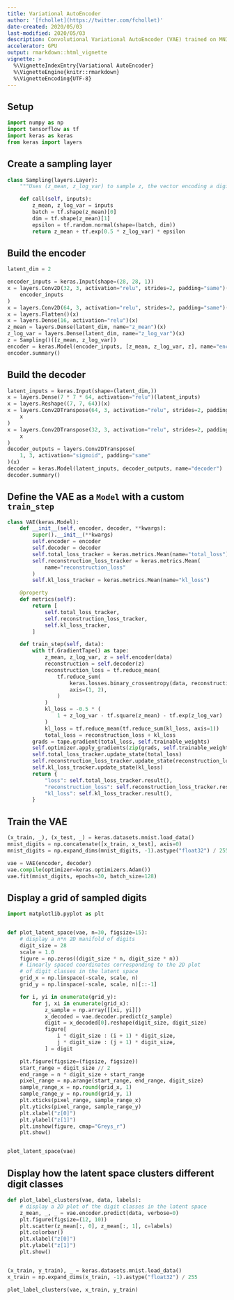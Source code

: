```yaml
---
title: Variational AutoEncoder
author: '[fchollet](https://twitter.com/fchollet)'
date-created: 2020/05/03
last-modified: 2020/05/03
description: Convolutional Variational AutoEncoder (VAE) trained on MNIST digits.
accelerator: GPU
output: rmarkdown::html_vignette
vignette: >
  %\VignetteIndexEntry{Variational AutoEncoder}
  %\VignetteEngine{knitr::rmarkdown}
  %\VignetteEncoding{UTF-8}
---
```


## Setup

```python
import numpy as np
import tensorflow as tf
import keras as keras
from keras import layers
```

## Create a sampling layer

```python
class Sampling(layers.Layer):
    """Uses (z_mean, z_log_var) to sample z, the vector encoding a digit."""

    def call(self, inputs):
        z_mean, z_log_var = inputs
        batch = tf.shape(z_mean)[0]
        dim = tf.shape(z_mean)[1]
        epsilon = tf.random.normal(shape=(batch, dim))
        return z_mean + tf.exp(0.5 * z_log_var) * epsilon
```

## Build the encoder

```python
latent_dim = 2

encoder_inputs = keras.Input(shape=(28, 28, 1))
x = layers.Conv2D(32, 3, activation="relu", strides=2, padding="same")(
    encoder_inputs
)
x = layers.Conv2D(64, 3, activation="relu", strides=2, padding="same")(x)
x = layers.Flatten()(x)
x = layers.Dense(16, activation="relu")(x)
z_mean = layers.Dense(latent_dim, name="z_mean")(x)
z_log_var = layers.Dense(latent_dim, name="z_log_var")(x)
z = Sampling()([z_mean, z_log_var])
encoder = keras.Model(encoder_inputs, [z_mean, z_log_var, z], name="encoder")
encoder.summary()
```

## Build the decoder

```python
latent_inputs = keras.Input(shape=(latent_dim,))
x = layers.Dense(7 * 7 * 64, activation="relu")(latent_inputs)
x = layers.Reshape((7, 7, 64))(x)
x = layers.Conv2DTranspose(64, 3, activation="relu", strides=2, padding="same")(
    x
)
x = layers.Conv2DTranspose(32, 3, activation="relu", strides=2, padding="same")(
    x
)
decoder_outputs = layers.Conv2DTranspose(
    1, 3, activation="sigmoid", padding="same"
)(x)
decoder = keras.Model(latent_inputs, decoder_outputs, name="decoder")
decoder.summary()
```

## Define the VAE as a `Model` with a custom `train_step`

```python
class VAE(keras.Model):
    def __init__(self, encoder, decoder, **kwargs):
        super().__init__(**kwargs)
        self.encoder = encoder
        self.decoder = decoder
        self.total_loss_tracker = keras.metrics.Mean(name="total_loss")
        self.reconstruction_loss_tracker = keras.metrics.Mean(
            name="reconstruction_loss"
        )
        self.kl_loss_tracker = keras.metrics.Mean(name="kl_loss")

    @property
    def metrics(self):
        return [
            self.total_loss_tracker,
            self.reconstruction_loss_tracker,
            self.kl_loss_tracker,
        ]

    def train_step(self, data):
        with tf.GradientTape() as tape:
            z_mean, z_log_var, z = self.encoder(data)
            reconstruction = self.decoder(z)
            reconstruction_loss = tf.reduce_mean(
                tf.reduce_sum(
                    keras.losses.binary_crossentropy(data, reconstruction),
                    axis=(1, 2),
                )
            )
            kl_loss = -0.5 * (
                1 + z_log_var - tf.square(z_mean) - tf.exp(z_log_var)
            )
            kl_loss = tf.reduce_mean(tf.reduce_sum(kl_loss, axis=1))
            total_loss = reconstruction_loss + kl_loss
        grads = tape.gradient(total_loss, self.trainable_weights)
        self.optimizer.apply_gradients(zip(grads, self.trainable_weights))
        self.total_loss_tracker.update_state(total_loss)
        self.reconstruction_loss_tracker.update_state(reconstruction_loss)
        self.kl_loss_tracker.update_state(kl_loss)
        return {
            "loss": self.total_loss_tracker.result(),
            "reconstruction_loss": self.reconstruction_loss_tracker.result(),
            "kl_loss": self.kl_loss_tracker.result(),
        }
```

## Train the VAE

```python
(x_train, _), (x_test, _) = keras.datasets.mnist.load_data()
mnist_digits = np.concatenate([x_train, x_test], axis=0)
mnist_digits = np.expand_dims(mnist_digits, -1).astype("float32") / 255

vae = VAE(encoder, decoder)
vae.compile(optimizer=keras.optimizers.Adam())
vae.fit(mnist_digits, epochs=30, batch_size=128)
```

## Display a grid of sampled digits

```python
import matplotlib.pyplot as plt


def plot_latent_space(vae, n=30, figsize=15):
    # display a n*n 2D manifold of digits
    digit_size = 28
    scale = 1.0
    figure = np.zeros((digit_size * n, digit_size * n))
    # linearly spaced coordinates corresponding to the 2D plot
    # of digit classes in the latent space
    grid_x = np.linspace(-scale, scale, n)
    grid_y = np.linspace(-scale, scale, n)[::-1]

    for i, yi in enumerate(grid_y):
        for j, xi in enumerate(grid_x):
            z_sample = np.array([[xi, yi]])
            x_decoded = vae.decoder.predict(z_sample)
            digit = x_decoded[0].reshape(digit_size, digit_size)
            figure[
                i * digit_size : (i + 1) * digit_size,
                j * digit_size : (j + 1) * digit_size,
            ] = digit

    plt.figure(figsize=(figsize, figsize))
    start_range = digit_size // 2
    end_range = n * digit_size + start_range
    pixel_range = np.arange(start_range, end_range, digit_size)
    sample_range_x = np.round(grid_x, 1)
    sample_range_y = np.round(grid_y, 1)
    plt.xticks(pixel_range, sample_range_x)
    plt.yticks(pixel_range, sample_range_y)
    plt.xlabel("z[0]")
    plt.ylabel("z[1]")
    plt.imshow(figure, cmap="Greys_r")
    plt.show()


plot_latent_space(vae)
```

## Display how the latent space clusters different digit classes

```python
def plot_label_clusters(vae, data, labels):
    # display a 2D plot of the digit classes in the latent space
    z_mean, _, _ = vae.encoder.predict(data, verbose=0)
    plt.figure(figsize=(12, 10))
    plt.scatter(z_mean[:, 0], z_mean[:, 1], c=labels)
    plt.colorbar()
    plt.xlabel("z[0]")
    plt.ylabel("z[1]")
    plt.show()


(x_train, y_train), _ = keras.datasets.mnist.load_data()
x_train = np.expand_dims(x_train, -1).astype("float32") / 255

plot_label_clusters(vae, x_train, y_train)
```
